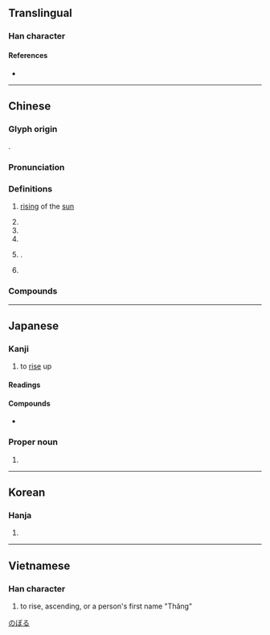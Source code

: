 {{also|升}}
{{character info}}
==Translingual==
{{stroke order|type=bw|strokes=8}}

===Han character===
{{Han char|rn=72|rad=日|as=04|sn=8|four=60440|canj=AHT|ids=⿱日升}}

====References====
* {{Han ref|kx=0491.020|dkj=13794|dj=0852.100|hdz=21490.090|uh=6607|ud=26119|bh=AA40|bd=43584}}

----

==Chinese==
{{zh-forms|s=升|alt=曻}}

===Glyph origin===
{{Han etym}}
{{Han compound|日|升|ls=psc|c1=s|c2=p|t1=sun}}.

===Pronunciation===
{{zh-pron
|m=shēng
|c=sing1
|h=
|mn=
|w=
|mc=y
|oc=y
|cat=v,n
}}

===Definitions===
{{zh-hanzi}}

# {{lb|zh|obsolete}} [[rising]] of the [[sun]]
# {{zh-alt-form|升|to [[rise]]; to [[ascend]]}}
# {{zh-alt-form|升|to [[promote]]}}
# {{zh-used|昇平|[[peaceful]]}}
# {{surname|zh|nodot=1}}.
# {{zh-used2|n}}

===Compounds===
{{zh-der|四海昇平|昇華|拔宅上昇|昇仙|昇汞|昇天|白日飛昇|白日昇天|東昇|拔宅飛昇|昇平|海宇昇平|歌舞昇平|提昇|高昇|飛昇}}

----

==Japanese==

===Kanji===
{{ja-kanji|grade=c|rs=日04}}

# to [[rise]] up

====Readings====
{{ja-readings
|goon=しょう
|kanon=しょう
|kun=のぼ-る
}}

====Compounds====
* {{ja-r|昇進|しょうしん}}

===Proper noun===
{{ja-pos|proper|のぼる}}

# {{given name|ja|male}}

[[Category:Japanese male given names|のぼる]]

----

==Korean==

===Hanja===
{{ko-hanja|hangeul=승|eumhun=|rv=seung|mr=sŭng|y=sung}}

# {{rfdef|ko|sort=日04}}

----

==Vietnamese==

===Han character===
{{vi-readings|reading=thăng|rs=日04}}

# to rise, ascending, or a person's first name "Thăng"